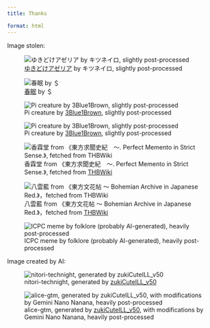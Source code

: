```yaml
---
title: Thanks

format: html
---
```


Image stolen:

::: {layout-ncol=3}

![[ゆきどけアゼリア](https://www.pixiv.net/artworks/50046630) by キツネイロ, slightly post-processed](/assets/images/netherstairs.jpg)

![[春眠](https://www.pixiv.net/artworks/3791197) by ＄](/assets/images/sleep.jpg)

![Pi creature by [3Blue1Brown](https://www.3blue1brown.com/), slightly post-processed](/assets/images/pi-blue.jpg)

![Pi creature by [3Blue1Brown](https://www.3blue1brown.com/), slightly post-processed](/assets/images/pi-brown.png)

![香霖堂 from 《東方求聞史紀　～. Perfect Memento in Strict Sense.》, fetched from [THBWiki](https://thwiki.cc/%E4%B8%9C%E6%96%B9%E6%B1%82%E9%97%BB%E5%8F%B2%E7%BA%AA/%E9%A6%99%E9%9C%96%E5%A0%82)](/assets/images/kourindou.jpg)

![八雲藍 from 《東方文花帖 ～ Bohemian Archive in Japanese Red.》，fetched from [THBWiki](https://thbwiki.cc/%E4%B8%9C%E6%96%B9%E6%96%87%E8%8A%B1%E5%B8%96%EF%BC%88%E4%B9%A6%E7%B1%8D%EF%BC%89/%E5%85%AB%E4%BA%91%E8%93%9D)](/assets/images/ran.jpg)

![ICPC meme by folklore (probably AI-generated), heavily post-processed](/assets/images/icpc.jpg)
:::

Image created by AI:

::: {layout-ncol=3}

![nitori-technight, generated by [zukiCuteILL_v50](https://civitai.com/models/1437224/zuki-new-cute-ill)](/assets/images/nitori-technight.jpg)

![alice-gtm, generated by [zukiCuteILL_v50](https://civitai.com/models/1437224/zuki-new-cute-ill), with modifications by Gemini Nano Nanana, heavily post-processed](/assets/images/alice-gtm.jpg)
:::